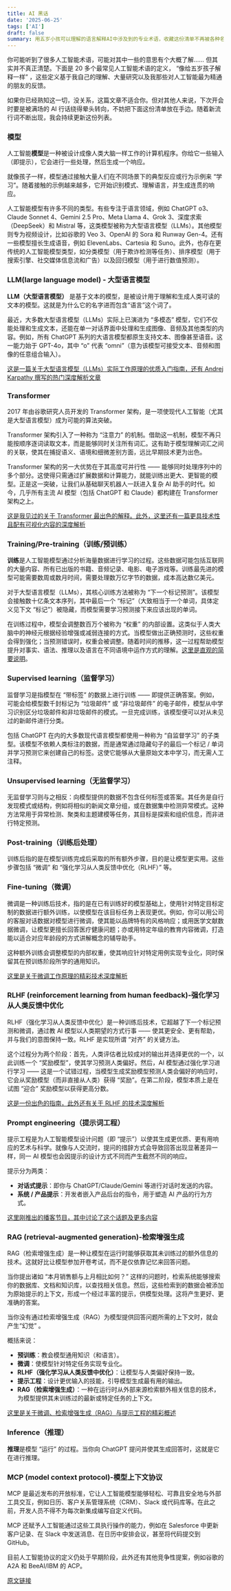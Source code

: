 ```yaml
---
title: AI 黑话
date: '2025-06-25'
tags: ['AI']
draft: false
summary: 用五岁小孩可以理解的语言解释AI中涉及到的专业术语，收藏这份清单不再被各种名词搞得晕头转向。
---
```


你可能听到了很多人工智能术语，可能对其中一些的意思有个大概了解…… 但其实并不真正清楚。下面是 20 多个最常见人工智能术语的定义， “像给五岁孩子解释一样” ，这些定义基于我自己的理解、大量研究以及我那些对人工智能最为精通的朋友的反馈。

如果你已经熟知这一切，没关系，这篇文章不适合你。但对其他人来说，下次开会时要是被满场的 AI 行话绕得晕头转向，不妨把下面这份清单放在手边。随着新流行词不断出现，我会持续更新这份列表。

### **模型**

人工智能**模型**是一种被设计成像人类大脑一样工作的计算机程序。你给它一些输入（即提示），它会进行一些处理，然后生成一个响应。

就像孩子一样，模型通过接触大量人们在不同场景下的典型反应或行为示例来 “学习”。随着接触的示例越来越多，它开始识别模式、理解语言，并生成连贯的响应。

人工智能模型有许多不同的类型。有些专注于语言领域，例如 ChatGPT o3、Claude Sonnet 4、Gemini 2.5 Pro、Meta Llama 4、Grok 3、深度求索（DeepSeek）和 Mistral 等，这类模型被称为大型语言模型（LLMs）。其他模型则专为视频设计，比如谷歌的 Veo 3、OpenAI 的 Sora 和 Runway Gen-4。还有一些模型擅长生成语音，例如 ElevenLabs、Cartesia 和 Suno。此外，也存在更传统的人工智能模型类型，如分类模型（用于欺诈检测等任务）、排序模型（用于搜索引擎、社交媒体信息流和广告）以及回归模型（用于进行数值预测）。

### **LLM(large language model) - 大型语言模型**

**LLM（大型语言模型）** 是基于文本的模型，是被设计用于理解和生成人类可读的文本的模型。这就是为什么它的名字进而包含“语言”这个词了。

最近，大多数大型语言模型（LLMs）实际上已演进为 “多模态” 模型，它们不仅能处理和生成文本，还能在单一对话界面中处理和生成图像、音频及其他类型的内容。例如，所有 ChatGPT 系列的大语言模型都原生支持文本、图像甚至语音。这一能力始于 GPT-4o，其中 “o” 代表 “omni”（意为该模型可接受文本、音频和图像的任意组合输入）。

[这是一篇关于大型语言模型（LLMs）实际工作原理的优质入门指南，还有 Andrej Karpathy 撰写的热门深度解析文章](https://youtu.be/zjkBMFhNj_g)

### **Transformer**

2017 年由谷歌研究人员开发的 Transformer 架构，是一项使现代人工智能（尤其是大型语言模型）成为可能的算法突破。

Transformer 架构引入了一种称为 “注意力” 的机制。借助这一机制，模型不再只能按顺序逐词读取文本，而是能够同时关注所有词汇。这有助于模型理解词汇之间的关联，使其在捕捉语义、语境和细微差别方面，远比早期技术更为出色。

Transformer 架构的另一大优势在于其高度可并行性 —— 能够同时处理序列中的多个部分。这使得只需通过扩展数据和计算能力，就能训练出更大、更智能的模型。正是这一突破，让我们从基础聊天机器人一跃进入复杂 AI 助手的时代。如今，几乎所有主流 AI 模型（包括 ChatGPT 和 Claude）都构建在 Transformer 架构之上。

[这是我见过的关于 Transformer 最出色的解释。此外，这里还有一篇更具技术性且配有可视化内容的深度解析](https://youtu.be/KJtZARuO3JY)

### **Training/Pre-training（训练/预训练）**

**训练**是人工智能模型通过分析海量数据进行学习的过程。这些数据可能包括互联网的大量内容、所有已出版的书籍、音频记录、电影、电子游戏等。训练最先进的模型可能需要数周或数月时间，需要处理数万亿字节的数据，成本高达数亿美元。

对于大型语言模型（LLMs），其核心训练方法被称为 “下一个标记预测”。该模型会接触数十亿条文本序列，其中最后一个 “标记”（大致相当于一个单词，具体定义见下文 “标记”）被隐藏，而模型需要学习预测接下来应该出现的单词。

在训练过程中，模型会调整数百万个被称为 “权重” 的内部设置。这类似于人类大脑中的神经元根据经验增强或减弱连接的方式。当模型做出正确预测时，这些权重会得到强化；当预测错误时，权重会被调整。随着时间的推移，这一过程帮助模型提升对事实、语法、推理以及语言在不同语境中运作方式的理解。[这里是直观的简要说明](https://www.youtube.com/watch?v=rEDzUT3ymw4)。


### **Supervised learning（监督学习）**

监督学习是指模型在 “带标签” 的数据上进行训练 —— 即提供正确答案。例如，可能会给模型数千封标记为 “垃圾邮件” 或 “非垃圾邮件” 的电子邮件，模型从中学习识别区分垃圾邮件和非垃圾邮件的模式。一旦完成训练，该模型便可以对从未见过的新邮件进行分类。

包括 ChatGPT 在内的大多数现代语言模型都使用一种称为 “自监督学习” 的子类型。该模型不依赖人类标注的数据，而是通常通过隐藏句子的最后一个标记 / 单词并学习预测它来创建自己的标签。这使它能够从大量原始文本中学习，而无需人工注释。

### **Unsupervised learning（无监督学习）**

无监督学习则与之相反：向模型提供的数据不包含任何标签或答案。其任务是自行发现模式或结构，例如将相似的新闻文章分组，或在数据集中检测异常模式。这种方法常用于异常检测、聚类和主题建模等任务，其目标是探索和组织信息，而非进行特定预测。

### **Post-training（训练后处理）**

训练后指的是在模型训练完成后采取的所有额外步骤，目的是让模型更实用。这些步骤包括 “微调” 和 “强化学习从人类反馈中优化（RLHF）” 等。

### **Fine-tuning（微调）**

微调是一种训练后技术，指的是在已有训练好的模型基础上，使用针对特定目标定制的数据进行额外训练，以使模型在该目标任务上表现更优。例如，你可以用公司的客服对话数据对模型进行微调，使其能以品牌特有的风格响应；或用医学文献数据微调，让模型更擅长回答医疗健康问题；亦或用特定年级的教育内容微调，打造能以适合对应年龄段的方式讲解概念的辅导助手。

这种额外训练会调整模型的内部权重，使其响应针对特定用例实现专业化，同时保留其在预训练阶段所学的通用知识。

[这里是关于微调工作原理的精彩技术深度解析](https://youtu.be/eC6Hd1hFvos)

### **RLHF (reinforcement learning from human feedback)-强化学习从人类反馈中优化**

RLHF（强化学习从人类反馈中优化）是一种训练后技术，它超越了下一个标记预测和微调，通过教 AI 模型以人类期望的方式行事 —— 使其更安全、更有帮助，并与我们的意图保持一致。RLHF 是实现所谓 “对齐” 的关键方法。

这个过程分为两个阶段：首先，人类评估者比较成对的输出并选择更优的一个，以此训练一个 “奖励模型”，使其学习预测人类偏好。然后，AI 模型通过强化学习进行学习 —— 这是一个试错过程，当模型生成奖励模型预测人类会偏好的响应时，它会从奖励模型（而非直接从人类）获得 “奖励”。在第二阶段，模型本质上是在试图 “迎合” 奖励模型以获得更高分数。

[这是一份出色的指南，此外还有关于 RLHF 的技术深度解析](https://youtu.be/T_X4XFwKX8k)

### **Prompt engineering（提示词工程）**

提示工程是为人工智能模型设计问题（即 “提示”）以使其生成更优质、更有用响应的艺术与科学。就像与人交流时，提问的措辞方式会导致回答出现显著差异一样，同一 AI 模型也会因提示的设计方式不同而产生截然不同的响应。

提示分为两类：

- **对话式提示**：即你与 ChatGPT/Claude/Gemini 等进行对话时发送的内容。
- **系统 / 产品提示**：开发者嵌入产品后台的指令，用于塑造 AI 产品的行为方式。

[这里刚推出的播客节目，其中讨论了这个话题及更多内容](https://youtu.be/eKuFqQKYRrA)

### **RAG (retrieval-augmented generation)-检索增强生成**

RAG（检索增强生成）是一种让模型在运行时能够获取其未训练过的额外信息的技术。这就好比让模型参加开卷考试，而不是仅依靠记忆来回答问题。

当你提出诸如 “本月销售额与上月相比如何？” 这样的问题时，检索系统能够搜索你的数据库、文档和知识库，以查找相关信息。然后，这些检索到的数据会被添加为原始提示的上下文，形成一个经过丰富的提示，供模型处理。这将产生更好、更准确的答案。

当你没有通过检索增强生成（RAG）为模型提供回答问题所需的上下文时，就会产生“幻觉” 。

概括来说：

- **预训练**：教会模型通用知识（和语言）。
- **微调**：使模型针对特定任务实现专业化。
- **RLHF（强化学习从人类反馈中优化）**：让模型与人类偏好保持一致。
- **提示工程**：设计更优输入的技能，引导模型生成最有用的输出。
- **RAG（检索增强生成）**：一种在运行时从外部来源检索额外相关信息的技术，为模型提供其未训练过的最新或特定任务的上下文。

[这里是关于微调、检索增强生成（RAG）与提示工程的精彩概述](https://youtu.be/zYGDpG-pTho)

### **Inference（推理）**

**推理**是模型 “运行” 的过程。当你向 ChatGPT 提问并使其生成回答时，这就是它在进行推理。

### **MCP (model context protocol)-模型上下文协议**

MCP 是最近发布的开放标准，它让人工智能模型能够轻松、可靠且安全地与外部工具交互，例如日历、客户关系管理系统（CRM）、Slack 或代码库等。在此之前，开发人员不得不为每次新集成编写自定义代码。

MCP 还赋予人工智能通过这些工具执行操作的能力，例如在 Salesforce 中更新客户记录、在 Slack 中发送消息、在日历中安排会议，甚至将代码提交到 GitHub。

目前人工智能协议的定义仍处于早期阶段，此外还有其他竞争性提案，例如谷歌的 A2A 和 BeeAI/IBM 的 ACP。


[原文链接](https://substack.com/inbox/post/153296003)